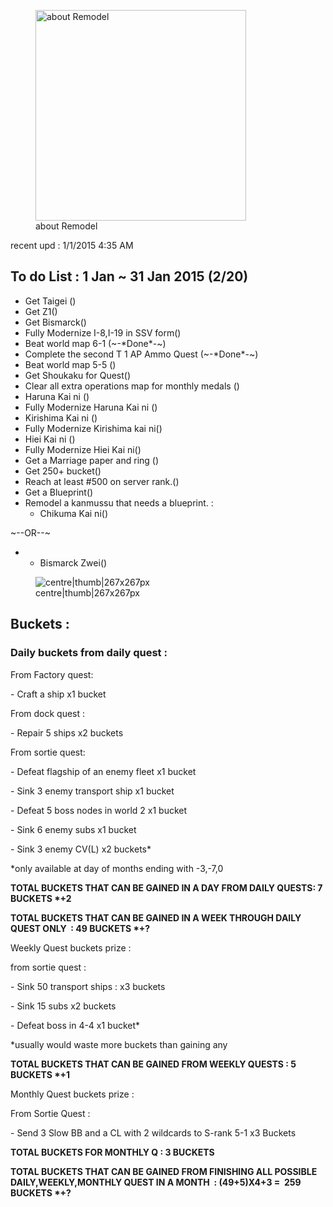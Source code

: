 [[File:B003.jpg|thumb|337x337px|right|about Remodel]]

recent upd : 1/1/2015 4:35 AM

== To do List : 1 Jan ~ 31 Jan 2015 (2/20) ==
* Get Taigei ()
*  Get Z1()
*  Get Bismarck()
*  Fully Modernize I-8,I-19 in SSV form()
*  Beat world map 6-1 (~-*Done*-~)
* Complete the second T 1 AP Ammo Quest (~-*Done*-~)
* Beat world map 5-5 ()
* Get Shoukaku for Quest()
* Clear all extra operations map for monthly medals ()
* Haruna Kai ni ()
* Fully Modernize Haruna Kai ni ()
* Kirishima Kai ni ()
* Fully Modernize Kirishima kai ni()
* Hiei Kai ni ()
* Fully Modernize Hiei Kai ni()
* Get a Marriage paper and ring ()
* Get 250+ bucket()
* Reach at least #500 on server rank.()
* Get a Blueprint()
* Remodel a kanmussu that needs a blueprint. :
** Chikuma Kai ni()

~--OR--~
** Bismarck Zwei()
[[File:B0012149 5358da3c89193.jpg|centre|thumb|267x267px]]
== Buckets : ==

=== Daily buckets from daily quest : ===
From Factory quest:

- Craft a ship x1 bucket

From dock quest :

- Repair 5 ships x2 buckets

From sortie quest:

- Defeat flagship of an enemy fleet x1 bucket

- Sink 3 enemy transport ship x1 bucket

- Defeat 5 boss nodes in world 2 x1 bucket

- Sink 6 enemy subs x1 bucket

- Sink 3 enemy CV(L) x2 buckets*

<nowiki>*</nowiki>only available at day of months ending with -3,-7,0

'''TOTAL BUCKETS THAT CAN BE GAINED IN A DAY FROM DAILY QUESTS: 7 BUCKETS *+2'''

'''TOTAL BUCKETS THAT CAN BE GAINED IN A WEEK THROUGH DAILY QUEST ONLY  : 49 BUCKETS *+?'''

Weekly Quest buckets prize :

from sortie quest : 

- Sink 50 transport ships : x3 buckets

- Sink 15 subs x2 buckets

- Defeat boss in 4-4 x1 bucket*

<nowiki>*</nowiki>usually would waste more buckets than gaining any

'''TOTAL BUCKETS THAT CAN BE GAINED FROM WEEKLY QUESTS : 5 BUCKETS   *+1'''

Monthly Quest buckets prize :

From Sortie Quest : 

- Send 3 Slow BB and a CL with 2 wildcards to S-rank 5-1 x3 Buckets

'''TOTAL BUCKETS FOR MONTHLY Q : 3 BUCKETS'''

'''TOTAL BUCKETS THAT CAN BE GAINED FROM FINISHING ALL POSSIBLE DAILY,WEEKLY,MONTHLY QUEST IN A MONTH  : (49+5)X4+3 =  259 BUCKETS   *+?'''